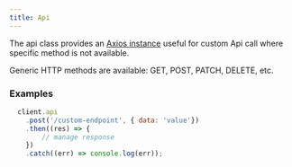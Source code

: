 ```yaml
---
title: Api
---
```


The api class provides an [Axios instance](https://axios-http.com/) useful for custom Api call where specific method is
not available.

Generic HTTP methods are available: GET, POST, PATCH, DELETE, etc.

### Examples

```js
  client.api
    .post('/custom-endpoint', { data: 'value'})
    .then((res) => {
        // manage response
    })
    .catch((err) => console.log(err));
```
